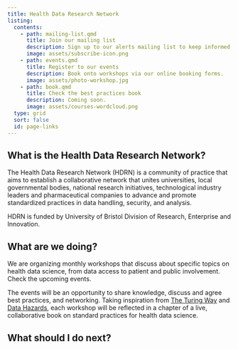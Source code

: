 ```yaml
---
title: Health Data Research Network
listing:
  contents:
    - path: mailing-list.qmd
      title: Join our mailing list
      description: Sign up to our alerts mailing list to keep informed of new events.
      image: assets/subscribe-icon.png
    - path: events.qmd
      title: Register to our events
      description: Book onto workshops via our online booking forms.
      image: assets/photo-workshop.jpg
    - path: book.qmd
      title: Check the best practices book
      description: Coming soon.
      image: assets/courses-wordcloud.png
  type: grid
  sort: false
  id: page-links
---
```


## What is the Health Data Research Network?

The Health Data Research Network (HDRN) is a community of practice that aims to establish a collaborative network that unites universities, local governmental bodies, national research initiatives, technological industry leaders and pharmaceutical companies to advance and promote standardized practices in data handling, security, and analysis.

HDRN is funded by University of Bristol Division of Research, Enterprise and Innovation.

## What are we doing?

We are organizing monthly workshops that discuss about specific topics on health data science, from data access to patient and public involvement.
Check the upcoming events.

The events will be an opportunity to share knowledge, discuss and agree best practices, and networking.
Taking inspiration from [The Turing Way](https://book.the-turing-way.org/index.html) and [Data Hazards](https://datahazards.com/), each workshop will be reflected in a chapter of a live, collaborative book on standard practices for health data science.

## What should I do next?

:::{#page-links}
:::
